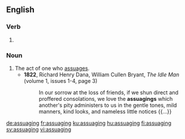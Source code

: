 
==English==

===Verb===
{{head|en|present participle}}

# {{present participle of|assuage|lang=en|nocat=1}}

===Noun===
{{en-noun}}

# The act of one who [[assuage]]s.
#* '''1822''', Richard Henry Dana, ‎William Cullen Bryant, ''The Idle Man'' (volume 1, issues 1-4, page 3)
#*: In our sorrow at the loss of friends, if we shun direct and proffered consolations, we love the '''assuagings''' which another's pity administers to us in the gentle tones, mild manners, kind looks, and nameless little notices {{...}}

[[de:assuaging]]
[[fr:assuaging]]
[[ku:assuaging]]
[[hu:assuaging]]
[[fi:assuaging]]
[[sv:assuaging]]
[[vi:assuaging]]